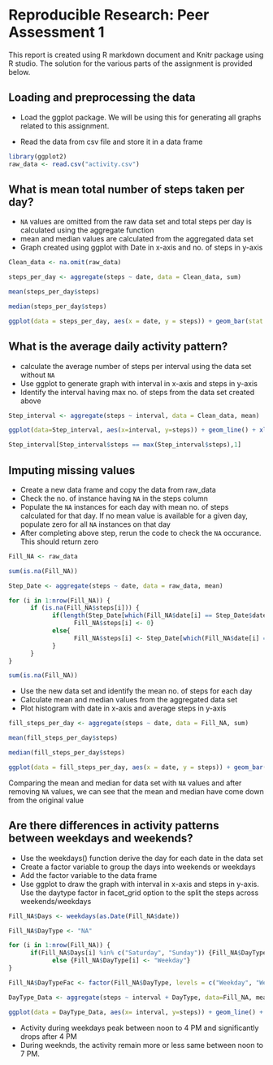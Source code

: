 Reproducible Research: Peer Assessment 1
=========================================
This report is created using R markdown document and Knitr package using R studio. The solution for the various parts of the assignment is provided below. 

## Loading and preprocessing the data

- Load the ggplot package. We will be using this for generating all graphs related to this assignment.

- Read the data from csv file and store it in a data frame

```r
library(ggplot2)
raw_data <- read.csv("activity.csv")
```

## What is mean total number of steps taken per day?

- `NA` values are omitted from the raw data set and total steps per day is calculated using the aggregate function
- mean and median values are calculated from the aggregated data set
- Graph created using ggplot with Date in x-axis and no. of steps in y-axis

```r
Clean_data <- na.omit(raw_data)

steps_per_day <- aggregate(steps ~ date, data = Clean_data, sum)

mean(steps_per_day$steps)

median(steps_per_day$steps)

ggplot(data = steps_per_day, aes(x = date, y = steps)) + geom_bar(stat =  "identity") + xlab("Days")+ylab("Steps")+theme(axis.text.x=element_text(angle=90,hjust=1,vjust=0.5))
```

## What is the average daily activity pattern?

- calculate the average number of steps per interval using the data set without `NA`
- Use ggplot to generate graph with interval in x-axis and steps in y-axis
- Identify the interval having max no. of steps from the data set created above

```r
Step_interval <- aggregate(steps ~ interval, data = Clean_data, mean)

ggplot(data=Step_interval, aes(x=interval, y=steps)) + geom_line() + xlab("5-minute interval") + ylab("Average steps taken")

Step_interval[Step_interval$steps == max(Step_interval$steps),1]

```

## Imputing missing values
- Create a new data frame and copy the data from raw_data
- Check the no. of instance having `NA` in the steps column
- Populate the `NA` instances for each day with mean no. of steps calculated for that day. If no mean value is available for a given day, populate zero for all `NA` instances on that day
- After completing above step, rerun the code to check the `NA` occurance. This should return zero

```r
Fill_NA <- raw_data

sum(is.na(Fill_NA))

Step_Date <- aggregate(steps ~ date, data = raw_data, mean)

for (i in 1:nrow(Fill_NA)) {
      if (is.na(Fill_NA$steps[i])) {
            if(length(Step_Date[which(Fill_NA$date[i] == Step_Date$date),]$steps) == 0){
                  Fill_NA$steps[i] <- 0}
            else{
                  Fill_NA$steps[i] <- Step_Date[which(Fill_NA$date[i] == Step_Date$date),]$steps
            }
      }
}

sum(is.na(Fill_NA))
```

- Use the new data set and identify the mean no. of steps for each day
- Calculate mean and median values from the aggregated data set
- Plot histogram with date in x-axis and average steps in y-axis
```r
fill_steps_per_day <- aggregate(steps ~ date, data = Fill_NA, sum)

mean(fill_steps_per_day$steps)

median(fill_steps_per_day$steps)

ggplot(data = fill_steps_per_day, aes(x = date, y = steps)) + geom_bar(stat =  "identity") + xlab("Days")+ylab("Steps")+theme(axis.text.x=element_text(angle=90,hjust=1,vjust=0.5))
```

Comparing the mean and median for data set with `NA` values and after removing `NA` values, we can see that the mean and median have come down from the original value

## Are there differences in activity patterns between weekdays and weekends?

- Use the weekdays() function derive the day for each date in the data set
- Create a factor variable to group the days into weekends or weekdays
- Add the factor variable to the data frame
- Use ggplot to draw the graph with interval in x-axis and steps in y-axis. Use the daytype factor in facet_grid option to the split the steps across weekends/weekdays

```r

Fill_NA$Days <- weekdays(as.Date(Fill_NA$date))

Fill_NA$DayType <- "NA"

for (i in 1:nrow(Fill_NA)) {
      if(Fill_NA$Days[i] %in% c("Saturday", "Sunday")) {Fill_NA$DayType[i] <- "Weekend"}
            else {Fill_NA$DayType[i] <- "Weekday"}
}

Fill_NA$DayTypeFac <- factor(Fill_NA$DayType, levels = c("Weekday", "Weekend"))

DayType_Data <- aggregate(steps ~ interval + DayType, data=Fill_NA, mean)

ggplot(data = DayType_Data, aes(x= interval, y=steps)) + geom_line() + facet_grid(DayType ~ .) + xlab("5-minute interval") + ylab("Number of steps")
```

- Activity during weekdays peak between noon to 4 PM and significantly drops after 4 PM
- During weeknds, the activity remain more or less same between noon to 7 PM.
